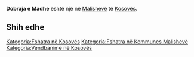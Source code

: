 {{Fshat në 
 | Emri                = Dobraja e Madhe
 | EmriAlt                = 
 | NAME_SHORT_FORM=      
 | NAME_GENERIC=      
 | NAME_SORT_NAME_RO=      DOBRAJAEMADHE
 | FULL_NAME_RO = Dobraja e Madhe
 | FULL_NAME_ND_RO=Dobraja e Madhe
 | SORT_NAME_RG=DOBRAJAEMADHE
 | FULL_NAME_RG=Dobraja e Madhe
 | FULL_NAME_ND_RG=Dobraja e Madhe
 | SRP_NAME_SHORT_FORM=      
 | SRP_NAME_GENERIC=      
 | SRP_NAME_SORT_NAME_RO=      
 | SRP_FULL_NAME_RO = 
 | SRP_FULL_NAME_ND_RO=
 | SRP_SORT_NAME_RG=
 | SRP_FULL_NAME_RG=
 | SRP_FULL_NAME_ND_RG=
 | Emri (Rasa dhanore) = 
 | Figura              = 
 | Shteti              = Kosovo
 | Komuna              = Malishevë
 | Kodi postar         = 
 | Sipërfaqja          = 

 | Popullsia           = 

 | Regj. i popullsisë  = 
 | Dend. e popullsisë  = 
 | Faqja zyrtare       = 
 <!--- Koordinatat ----> 
 | Gjerësia            = 42.543333
 | Gjatësia            = 21.044167
 | Lartësia            = 
}}
'''Dobraja e Madhe''' është një [[]] në [[Malishevë]] të [[Kosovës]].

<!-- == Gjeografia == -->
<!-- == Historia == -->
<!-- == Demografia == -->
== Shih edhe ==
{{Komuna Malishevë}}
{{Kosovo-Administrata-Cung}}

[[Kategoria:Fshatra në Kosovës]]
[[Kategoria:Fshatra në Kommunes Malishevë]]
[[Kategoria:Vendbanime në Kosovës]]